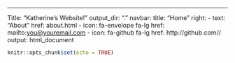 ---
Title: "Katherine's Website!"
output_dir: "."
navbar:
  title: "Home"
  right:
    - text: "About"
      href: about.html
    - icon: fa-envelope fa-lg
      href: mailto:<you@youremail.com>
    - icon: fa-github fa-lg
      href: http://github.com/<kd2524>/
output:
  html_document
```r
knitr::opts_chunk$set(echo = TRUE)
```


